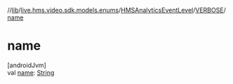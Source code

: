 //[lib](../../../../index)/[live.hms.video.sdk.models.enums](../../index)/[HMSAnalyticsEventLevel](../index)/[VERBOSE](index)/[name](name)

# name

[androidJvm]\
val [name](name): [String](https://kotlinlang.org/api/latest/jvm/stdlib/kotlin/-string/index.html)
